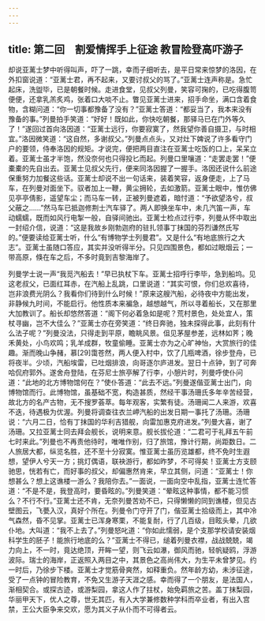 ```yaml
---
---
---
```

title: 第二回　割爱情挥手上征途 教冒险登高吓游子
---



却说亚蓠士梦中听得叫声，吓了一跳，幸而子细听去，是平日常来惊梦的洛因，在外扣窗说道：“亚蓠士君，再不起来，又要讨叔父的骂了。”亚蓠士连声称是。急忙起床，洗盥毕，已是朝餐时候。走进食堂，见叔父列曼，笑容可掬的，已吃得腹笥便便，还拿乳羔炙鸡，张着口大啖不止。瞥见亚蓠士进来，招手命坐，满口含着食物，含糊问道：“你一切事都豫备了没有？”亚蓠士答道：“都妥当了，我本来没有豫备的事。”列曼拍手笑道：“好好！既如此，你快吃朝餐，那驿马已在门外等久了！”遂回过首向洛因道：“亚蓠士远行，你要寂寞了，然我望你善自摄卫，与时相宜。”洛因微笑道：“这自然，多谢叔父。”列曼点点头，又对灶下婢说了许多看守门户的要领，侍奉洛因的规矩。才说完，便把两目直注在亚蓠士吃饭的口上，呆呆立着。亚蓠士虽才半饱，然没奈何也只得投匕而起。列曼口里嚷道：“走罢走罢！”便橐橐的先自出去。亚蓠士见叔父先行，便来同洛因握了一握手。洛因还说什么前途保重努力加餐这些话。亚蓠士却说不出一句话来，装着笑容，返身便走，上了马车，在列曼对面坐下。驭者加上一鞭，黄尘拥轮，去如激箭。亚蓠士眼中，惟仿佛见亭亭倩影，遥望车尘；而马车一转，正被列曼遮着，暗忖道：“予欲望洛兮，叔父蔽之……”然马车已抵迦修荆士汽车驿了。两人即换坐车中，未几汽笛一声，车动蠕蠕，既而如风行电掣一般，自驿间驰出。亚蓠士检点过行李，列曼从怀中取出一封绍介信，说道：“这是我故乡刚勃迦府的驻扎领事丁抹国的芬烈谦然氏写的。”便要读给亚蓠士听，什么“有博物学士列曼君”。又是什么“有地底旅行之大志”。亚蓠士虽随口答应，其实并没听得半分。只见四围景色，都如过眼烟云；一带高原，倏在车之后，不多时竟到吉黎海岸了。

列曼学士说一声“我觅汽船去！”早已执杖下车。亚蓠士招呼行李毕，急到船坞。见这老叔父，已面红耳赤，在汽船上乱跳，口里说道：“其实可恨，你们总欢喜待，岂非浪费光阴么？我看你们待到什么时候！”原来这艘汽船，必待夜中方能出发，非静候九时间，不能启行。他性质本来褊急，越想越气，所以寻着船长，又在那里大加教训了。船长却悠然答道：“阁下何必着急如是呢？荒村景色，处处宜人，策杖寻幽，岂不大佳么？”亚蓠士亦在旁笑道：“终日奔驰，独未探得此事，此刻有什么法子呢？”列曼没法，只得走到平原，瞻眺风景。伹见茅屋参差，远林如荠；晚禾黄处，小鸟欢鸣；乳羊成群，牧童偷睡。亚蓠士亦为之心旷神怡，大赏旅行的佳趣。渐而晚山争赭，慕[29]霭苍然，两人便入村中，饮了几瓶啤酒，徐步登舟，已将夜半。少顷，汽船埃雷，已吐烟排浪，向哥逐尔庐进发。翌日十点钟，到了可奔哈侃府郭外。遂舍舟登陆，在芬尼士旅亭解了行李，小憩片时，列曼呼使仆问道：“此地的北方博物馆何在？”使仆答道：“此去不远。”列曼遂偕亚蓠士出门，向博物馆而行。此博物馆，虽基础不宽，构造甚质，然经干事汤珊氏多年辛苦经营，故北方的名产古物，无不搜罗荟萃。每年观客，实繁有徒。汤珊闻二人来游，欢喜不迭，待遇极为优渥。列曼将调查往衣兰岬汽船的出发日期一事托了汤珊。汤珊说：“六月二日，恰有丁抹国的华利吉猎舰，向雷加惠克府进发。”列曼大喜，谢了汤珊。又拉亚蓠士同去拜会舰长，说明来意。舰长拔伦道：“二君可于礼拜五午前七时来此。”列曼也不再责他待时，唯唯作别，归了旅馆，豫计行期，尚距数日。二人旅居大都，纵览名胜，还不至十分寂寞。惟亚蓠士虽历览雄都，终不免时生遐想，望伊人兮天一方；挑灯偶语，联袂游行，都如昨梦，不可得矣！亚蓠士方支颐驰思，恍若有亡，而好事的叔父，却偏惠然肯来，早立其侧，问道：“亚蓠士！你想甚么？想上这谯楼一游么？我陪你去。”一面说，一面向空中乱指，亚蓠士连忙答道：“不是不是，我登高时，要昏眩的。”列曼笑道：“晕眩这种事情，都不能习惯么？不行不行。”亚蓠士还不肯，无奈列曼苦劝不已，只得懒懒的同到谯楼，但见古壁图云，飞甍入汉，真好个所在。列曼令门守开了门，偕亚蓠士拾级而上，其中冷气森然，昏不见掌。亚蓠士已浑身寒栗，不能复耐，行了几百级，目眩头晕，几欲仆地。大叫道：“我不上去了。”列曼怒叱道：“你如此懦弱，是个支那学校请安装烟科学生的胚子！能旅行地底的么？”亚蓠士不得已，缒着列曼衣襟，战战兢兢，竭力向上，不一时，竟达绝顶，开眸一望，则飞云如瀑，御风而驰，轻帆疑鸥，浮游波际。瑞士的海岸，正返照入两目之中，其景色之高尚伟大，为生平未曾梦见。约一时后，乃徐步下楼。亚蓠士才觉筋骨爽然，如释重负。然年龄方幼，未涉征途，受了一点钟的冒险教育，不免又生游子天涯之感。幸而得了一个朋友，是法国人，渐相契合。或探古迹，或游梨园，拿这人作了拄杖，始免羁旅之苦。盖丁抹梨园，华丽甲天下，优人之尊，世无其匹，有入大学兼修数种学科而卒业者，有出入宫禁，王公大臣争来交欢，愿为其义子从仆而不可得者云。